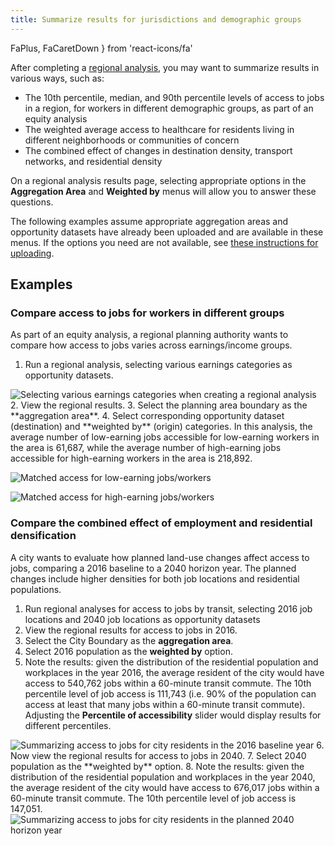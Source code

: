 ```yaml
---
title: Summarize results for jurisdictions and demographic groups
---
```


  FaPlus,
  FaCaretDown
} from 'react-icons/fa'


After completing a [regional analysis](../analysis/regional), you may want to summarize results in various ways, such as:

* The 10th percentile, median, and 90th percentile levels of access to jobs in a region, for workers in different demographic groups, as part of an equity analysis
* The weighted average access to healthcare for residents living in different neighborhoods or communities of concern
* The combined effect of changes in destination density, transport networks, and residential density

On a regional analysis results page, selecting appropriate options in the **Aggregation Area** and **Weighted by** menus will allow you to answer these questions. 

The following examples assume appropriate aggregation areas and opportunity datasets have already been uploaded and are available in these menus. If the options you need are not available, see [these instructions for uploading](../analysis/regional#uploading-aggregation-areas).

## Examples
### Compare access to jobs for workers in different groups
As part of an equity analysis, a regional planning authority wants to compare how access to jobs varies across earnings/income groups.
1. Run a regional analysis, selecting various earnings categories as opportunity datasets.
<Image src="/img/regional-create.png" alt="Selecting various earnings categories when creating a regional analysis" />
2. View the regional results.
3. Select the planning area boundary as the **aggregation area**.
4. Select corresponding opportunity dataset (destination) and **weighted by** (origin) categories. In this analysis, the average number of low-earning jobs accessible for low-earning workers in the area is 61,687, while the average number of high-earning jobs accessible for high-earning workers in the area is 218,892.

<Image
  src='/img/aggregation-low-earnings.png'
  alt='Matched access for low-earning jobs/workers'
/>

<Image
  src='/img/aggregation-high-earnings.png'
  alt='Matched access for high-earning jobs/workers'
/>


### Compare the combined effect of employment and residential densification
A city wants to evaluate how planned land-use changes affect access to jobs, comparing a 2016 baseline to a 2040 horizon year. The planned changes include higher densities for both job locations and residential populations.

1. Run regional analyses for access to jobs by transit, selecting 2016 job locations and 2040 job locations as opportunity datasets
2. View the regional results for access to jobs in 2016.
3. Select the City Boundary as the **aggregation area**.
4. Select 2016 population as the **weighted by** option.
5. Note the results: given the distribution of the residential population and workplaces in the year 2016, the average resident of the city would have access to 540,762 jobs within a 60-minute transit commute. The 10th percentile level of job access is 111,743 (i.e. 90% of the population can access at least that many jobs within a 60-minute transit commute). Adjusting the **Percentile of accessibility** slider would display results for different percentiles.
<Image src="/img/la-aggregation-2016.png" alt="Summarizing access to jobs for city residents in the 2016 baseline year" />
6. Now view the regional results for access to jobs in 2040.
7. Select 2040 population as the **weighted by** option.
8. Note the results: given the distribution of the residential population and workplaces in the year 2040, the average resident of the city would have access to 676,017 jobs within a 60-minute transit commute. The 10th percentile level of job access is 147,051.
<Image src="/img/la-aggregation-2040.png" alt="Summarizing access to jobs for city residents in the planned 2040 horizon year" />
